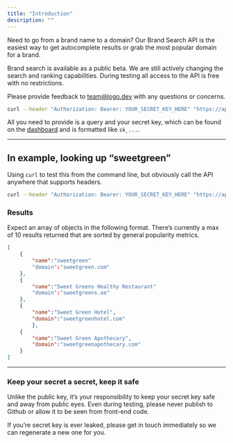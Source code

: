 ```yaml
---
title: "Introduction"
description: ""
---
```


Need to go from a brand name to a domain? Our Brand Search API is the easiest way to get autocomplete results or grab the most popular domain for a brand.

<Warning>

Brand search is available as a public beta. We are still actively changing the search and ranking capabilities. During testing all access to the API is free with no restrictions.

Please provide feedback to [team@logo.dev](mailto:team@logo.dev?subject=Brand%20Search) with any questions or concerns.

</Warning>

```bash
curl --header "Authorization: Bearer: YOUR_SECRET_KEY_HERE" "https://api.logo.dev/search?q=QUERY"
```

All you need to provide is a query and your secret key, which can be found on the [dashboard](https://www.logo.dev/dashboard) and is formatted like `sk_...`.

---

## In example, looking up “sweetgreen”

Using `curl` to test this from the command line, but obviously call the API anywhere that supports headers.

```bash
curl --header "Authorization: Bearer: YOUR_SECRET_KEY_HERE" "https://api.logo.dev/search?q=sweetgreen"
```

### Results

Expect an array of objects in the following format. There’s currently a max of 10 results returned that are sorted by general popularity metrics.

```json
[
	{
		"name":"sweetgreen"
		"domain":"sweetgreen.com"
	},
	{
		"name":"Sweet Greens Healthy Restaurant"
		"domain":"sweetgreens.ae"
	},
	{
		"name":"Sweet Green Hotel",
		"domain":"sweetgreenhotel.com"
		},
	{
		"name":"Sweet Green Apothecary",
		"domain":"sweetgreenapothecary.com"
	}
]
```

---

### Keep your secret a secret, keep it safe

Unlike the public key, it’s your responsibility to keep your secret key safe and away from public eyes. Even during testing, please never publish to Github or allow it to be seen from front-end code.

If you’re secret key is ever leaked, please get in touch immediately so we can regenerate a new one for you.
